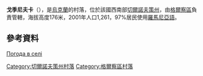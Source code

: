 {{coord|48|11|22|N|26|7|57|E|scale:100000|display=title}}

'''戈季尼夫卡'''（{{lang-ro|Godinești, Herța}}），是[[烏克蘭|烏克蘭]]的村落，位於該國西南部[[切爾諾夫策州|切爾諾夫策州]]，由[[格爾察區|格爾察區]]負責管轄，海拔高度176米，2001年人口1,261，97%居民使用[[羅馬尼亞語|羅馬尼亞語]]。

==參考資料==
[http://weather.in.ua/ua/chernovickaja/5327 Погода в селі ] {{Wayback|url=http://weather.in.ua/ua/chernovickaja/5327 |date=20160426153141 }}

{{DEFAULTSORT:Годинівка}}
[[Category:切爾諾夫策州村落|Category:切爾諾夫策州村落]]
[[Category:格爾察區村落|Category:格爾察區村落]]


{{Chernivtsi-geo-stub}}